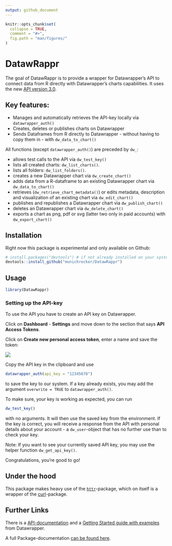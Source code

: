 ```yaml
---
output: github_document
---
```


```r
knitr::opts_chunk$set(
  collapse = TRUE,
  comment = "#>",
  fig.path = "man/figures/"
)
```

# DatawRappr

The goal of DatawRappr is to provide a wrapper for Datawrapper's API to connect data from R directly with Datawrapper's charts capabilities. It uses the new [API version 3.0](https://developer.datawrapper.de/v3.0/docs).

## Key features:

* Manages and automatically retrieves the API-key locally via `datawrapper_auth()`
* Creates, deletes or publishes charts on Datawrapper
* Sends Dataframes from R directly to Datawrapper - without having to copy them in - with `dw_data_to_chart()`

All functions (except `datawrapper_auth()`) are preceded by `dw_`:

* allows test calls to the API via `dw_test_key()`
* lists all created charts: `dw_list_charts()`.
* lists all folders: `dw_list_folders()`.
* creates a new Datawrapper chart via `dw_create_chart()`
* adds data from a R-dataframe to an existing Datawrapper chart via `dw_data_to_chart()`
* retrieves (`dw_retrieve_chart_metadata()`) or edits metadata, description and visualization of an existing chart via `dw_edit_chart()`
* publishes and republishes a Datawrapper chart via `dw_publish_chart()`
* deletes an Datawrapper chart via `dw_delete_chart()`
* exports a chart as png, pdf or svg (latter two only in paid accounts) with `dw_export_chart()`

## Installation

Right now this package is experimental and only available on Github:

```r
# install.packages("devtools") # if not already installed on your system
devtools::install_github("munichrocker/DatawRappr")
```

## Usage

```r
library(DatawRappr)
```

### Setting up the API-key

To use the API you have to create an API key on Datawrapper.

Click on **Dashboard** - **Settings** and move down to the section that says **API Access Tokens**.

Click on **Create new personal access token**, enter a name and save the token:

![](man/figures/gif_api_key.gif)

Copy the API key in the clipboard and use

```r
datawrapper_auth(api_key = "12345678")
```

to save the key to our system. If a key already exists, you may add the argument `overwrite = TRUE` to `datawrapper_auth()`.

To make sure, your key is working as expected, you can run

```r
dw_test_key()
```

with no arguments. It will then use the saved key from the environment. If the key is correct, you will receive a response from the API with personal details about your account - a `dw_user`-object that has no further use than to check your key.

Note: If you want to see your currently saved API key, you may use the helper function `dw_get_api_key()`.

Congratulations, you're good to go!

## Under the hood

This package makes heavy use of the [`httr`](https://github.com/r-lib/httr)-package, which on itself is a wrapper of the [curl](https://cran.r-project.org/web/packages/curl/index.html)-package.

## Further Links

There is a [API-documentation](https://developer.datawrapper.de/reference) and a [Getting Started guide with examples](https://developer.datawrapper.de/docs/getting-started) from Datawrapper.

A full Package-documentation [can be found here](https://munichrocker.github.io/DatawRappr/).
